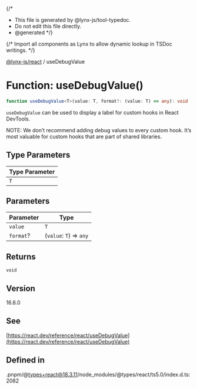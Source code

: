 {/*
* This file is generated by @lynx-js/tool-typedoc.
* Do not edit this file directly.
* @generated
*/}

{/* Import all components as Lynx to allow dynamic lookup in TSDoc writings. */}


[@lynx-js/react](/api/react/index.mdx) / useDebugValue

# Function: useDebugValue()

```ts
function useDebugValue<T>(value: T, format?: (value: T) => any): void
```

`useDebugValue` can be used to display a label for custom hooks in React DevTools.

NOTE: We don’t recommend adding debug values to every custom hook.
It’s most valuable for custom hooks that are part of shared libraries.

## Type Parameters

| Type Parameter |
| ------ |
| `T` |

## Parameters

| Parameter | Type |
| ------ | ------ |
| `value` | `T` |
| `format`? | (`value`: `T`) => `any` |

## Returns

`void`

## Version

16.8.0

## See

[https://react.dev/reference/react/useDebugValue](https://react.dev/reference/react/useDebugValue)

## Defined in

.pnpm/@types+react@18.3.11/node\_modules/@types/react/ts5.0/index.d.ts:2082
